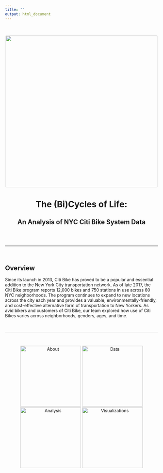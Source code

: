 ```yaml
---
title: ""
output: html_document
---
```

<br/><br/>
<img src = "images/citi_bike_nyc_metro.jpg" 
  style="width:500px; display: block; margin-left: auto; margin-right: auto">

<center>
<h1>The (Bi)Cycles of Life:</h1>
<h2>An Analysis of NYC Citi Bike System Data</h2>
</center>

<br/><br/>

***

<br/>

## Overview

Since its launch in 2013, Citi Bike has proved to be a popular and essential addition to the New York City transportation network. As of late 2017, the Citi Bike program reports 12,000 bikes and 750 stations in use across 60 NYC neighborhoods. The program continues to expand to new locations across the city each year and provides a valuable, environmentally-friendly, and cost-effective alternative form of transportation to New Yorkers. As avid bikers and customers of Citi Bike, our team explored how use of Citi Bikes varies across neighborhoods, genders, ages, and time.  

<br/>

***

<br/>

<center>
<div class="scroll">
[<img src="images/citi_bike_rack.jpg" alt="About" style="height:200px; width:200px;"/>](about.html "About")
[<img src="images/citi_bike_dataimport.jpg" alt="Data" style="height:200px; width:200px;"/>](data.html "Data")
[<img src="IMAGE LINK" alt="Analysis" style="height:200px; width:200px;"/>](analysis.html "Analysis")
[<img src="images/citi_bike_map.jpg" alt="Visualizations" style="height:200px; width:200px;"/>](visualizations.html "Visualizations")
</div>
</center>